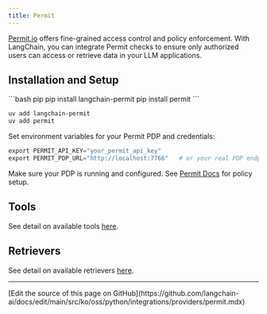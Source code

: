 ```yaml
---
title: Permit
---
```


[Permit.io](https://permit.io/) offers fine-grained access control and policy
enforcement. With LangChain, you can integrate Permit checks to ensure only authorized
users can access or retrieve data in your LLM applications.

## Installation and Setup

<CodeGroup>
```bash pip
pip install langchain-permit
pip install permit
```

```bash uv
uv add langchain-permit
uv add permit
```
</CodeGroup>

Set environment variables for your Permit PDP and credentials:

```python
export PERMIT_API_KEY="your_permit_api_key"
export PERMIT_PDP_URL="http://localhost:7766"   # or your real PDP endpoint
```

Make sure your PDP is running and configured. See
[Permit Docs](https://docs.permit.io/sdk/python/quickstart-python/#2-setup-your-pdp-policy-decision-point-container)
for policy setup.

## Tools

See detail on available tools [here](/oss/python/integrations/tools/permit).

## Retrievers

See detail on available retrievers [here](/oss/python/integrations/retrievers/permit).

---

<Callout icon="pen-to-square" iconType="regular">
  [Edit the source of this page on GitHub](https://github.com/langchain-ai/docs/edit/main/src/ko/oss/python/integrations/providers/permit.mdx)
</Callout>
